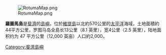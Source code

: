 {{unreferenced|time=2019-10-15T00:00:00+00:00}}
[[Image:RotumaMap.png|right]]
 
'''羅圖馬島'''是[[斐濟|斐濟]]的[[島嶼|島嶼]]，位於[[維提島|維提島]]以北約570公里的[[太平洋|太平洋]]海域，土地面積約44平方公里，罗图马岛全島长13公里（8.1 英里），宽4公里（2.5 英里），陆地面积约为 47 平方公里（12,000 英亩）人口約2,000。
 
{{Fiji-geo-stub}}
{{斐濟島嶼}}

[[Category:斐濟島嶼|Category:斐濟島嶼]]